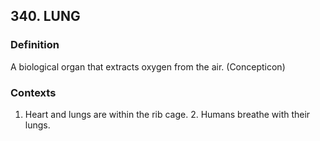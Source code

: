 ## 340. LUNG
### Definition
A biological organ that extracts oxygen from the air. (Concepticon)

### Contexts
1. Heart and lungs are within the rib cage. 2. Humans breathe with their lungs.

